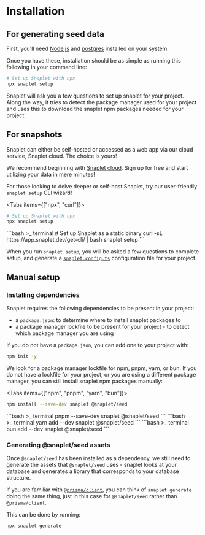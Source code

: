 
# Installation

## For generating seed data

First, you'll need [Node.js](https://nodejs.org/en/) and [postgres](https://www.postgresql.org/) installed on your system.

Once you have these, installation should be as simple as running this following in your command line:

```bash >_&nbsp;terminal
# Set up Snaplet with npx
npx snaplet setup
```

Snaplet will ask you a few questions to set up snaplet for your project. Along the way, it tries to detect the package manager used for your project and uses this
to download the snaplet npm packages needed for your project.

## For snapshots
Snaplet can either be self-hosted or accessed as a web app via our cloud service, Snaplet cloud. The choice is yours!

We recommend beginning with [Snaplet cloud](https://snaplet.dev). Sign up for free and start utilizing your data in mere minutes!

For those looking to delve deeper or self-host Snaplet, try our user-friendly `snaplet setup` CLI wizard!

<Tabs items={["npx", "curl"]}>
  <Tab>
  ```bash >_&nbsp;terminal
  # Set up Snaplet with npx
  npx snaplet setup
  ```
  </Tab>
  <Tab>
  ```bash >_&nbsp;terminal
  # Set up Snaplet as a static binary
  curl -sL https://app.snaplet.dev/get-cli/ | bash
  snaplet setup
  ```
  </Tab>
</Tabs>


When you run `snaplet setup`, you will be asked a few questions to complete setup, and generate a [`snaplet.config.ts`](/reference/configuration) configuration file for your project.

## Manual setup

### Installing dependencies

Snaplet requires the following dependencies to be present in your project:
* a `package.json`: to determine where to install snaplet packages to
* a package manager lockfile to be present for your project - to detect which package manager you are using

If you do not have a `package.json`, you can add one to your project with:

```bash >_&nbsp;terminal
npm init -y
```

We look for a package manager lockfile for npm, pnpm, yarn, or bun. If you do not have a lockfile for your project, or you are using a different package manager, you can still install snaplet npm packages manually:

<Tabs items={["npm", "pnpm", "yarn", "bun"]}>
  <Tab>
  ```bash >_&nbsp;terminal
  npm install --save-dev snaplet @snaplet/seed
  ```
  </Tab>
  <Tab>
  ```bash >_&nbsp;terminal
  pnpm --save-dev snaplet @snaplet/seed
  ```
  </Tab>
  <Tab>
  ```bash >_&nbsp;terminal
  yarn add --dev snaplet @snaplet/seed
  ```
  </Tab>
  <Tab>
  ```bash >_&nbsp;terminal
  bun add --dev snaplet @snaplet/seed
  ```
  </Tab>
</Tabs>


### Generating @snaplet/seed assets

Once `@snaplet/seed` has been installed as a dependency, we still need to generate the assets that `@snaplet/seed` uses - snaplet looks at your database and generates a library that corresponds to your database structure.

If you are familiar with [`@prisma/client`](https://www.prisma.io/docs/concepts/components/prisma-client), you can think of `snaplet generate` doing the same thing, just in this case for `@snaplet/seed` rather than `@prisma/client`.

This can be done by running:

```
npx snaplet generate
```
